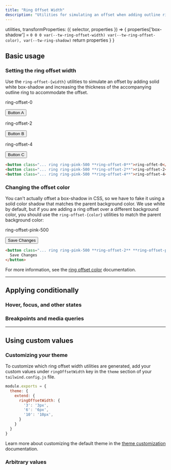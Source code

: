 ```yaml
---
title: "Ring Offset Width"
description: "Utilities for simulating an offset when adding outline rings."
---
```



  utilities,
  transformProperties: ({ selector, properties }) => {
    properties['box-shadow'] = `0 0 0 var(--tw-ring-offset-width) var(--tw-ring-offset-color), var(--tw-ring-shadow)`
    return properties
  }
}


## Basic usage

### Setting the ring offset width

Use the `ring-offset-{width}` utilities to simulate an offset by adding solid white box-shadow and increasing the thickness of the accompanying outline ring to accommodate the offset.

<Example>
  <div class="grid grid-cols-1 sm:grid-cols-3 gap-4 text-white text-sm text-center font-bold leading-6">
    <div class="flex flex-col items-center shrink-0">
      <p class="font-medium text-sm font-mono text-gray-500 text-center mb-3 dark:text-gray-400">ring-offset-0</p>
      <button class="px-4 py-2 font-semibold text-sm bg-white text-gray-700 border border-gray-300 rounded-md shadow-sm ring-2 ring-offset-gray-50 ring-pink-500 ring-offset-0 dark:bg-gray-700 dark:text-gray-200 dark:border-transparent dark:ring-offset-gray-900">Button A</button>
    </div>
    <div class="flex flex-col items-center shrink-0">
      <p class="font-medium text-sm font-mono text-gray-500 text-center mb-3 dark:text-gray-400">ring-offset-2</p>
      <button class="px-4 py-2 font-semibold text-sm bg-white text-gray-700 border border-gray-300 rounded-md shadow-sm ring-2 ring-offset-gray-50 ring-pink-500 ring-offset-2 dark:bg-gray-700 dark:text-gray-200 dark:border-transparent dark:ring-offset-gray-900">Button B</button>
    </div>
    <div class="flex flex-col items-center shrink-0">
      <p class="font-medium text-sm font-mono text-gray-500 text-center mb-3 dark:text-gray-400">ring-offset-4</p>
      <button class="px-4 py-2 font-semibold text-sm bg-white text-gray-700 border border-gray-300 rounded-md shadow-sm ring-2 ring-offset-gray-50 ring-pink-500 ring-offset-4 dark:bg-gray-700 dark:text-gray-200 dark:border-transparent dark:ring-offset-gray-900">Button C</button>
    </div>
  </div>
</Example>

```html
<button class="... ring ring-pink-500 **ring-offset-0**">ring-offet-0</button>
<button class="... ring ring-pink-500 **ring-offset-2**">ring-offset-2</button>
<button class="... ring ring-pink-500 **ring-offset-4**">ring-offset-4</button>
```

### Changing the offset color

You can't actually offset a box-shadow in CSS, so we have to fake it using a solid color shadow that matches the parent background color. We use white by default, but if you are adding a ring offset over a different background color, you should use the `ring-offset-{color}` utilities to match the parent background color:

<Example>
  <div class="grid place-content-center text-white text-sm text-center font-bold leading-6">
    <div class="flex flex-col items-center shrink-0">
      <p class="font-medium text-sm font-mono text-gray-500 text-center mb-3 dark:text-gray-400">ring-offset-pink-500</p>
      <button class="px-4 py-2 font-semibold text-sm bg-white text-gray-700 border border-gray-300 rounded-md shadow-sm ring-2 ring-offset-4 ring-offset-pink-100 ring-pink-500 dark:bg-gray-700 dark:text-gray-200 dark:border-transparent">Save Changes</button>
    </div>
  </div>
</Example>

```html
<button class="... ring ring-pink-500 **ring-offset-2** **ring-offset-pink-100**">
  Save Changes
</button>
```

For more information, see the [ring offset color](/docs/ring-offset-color) documentation.

---

## <Heading ignore>Applying conditionally</Heading>

### <Heading ignore>Hover, focus, and other states</Heading>

<HoverFocusAndOtherStates defaultClass="ring-2 ring-offset-2" featuredClass="ring-offset-4" element="button" />

### <Heading ignore>Breakpoints and media queries</Heading>

<BreakpointsAndMediaQueries defaultClass="ring-2 ring-offset-2" featuredClass="ring-offset-4" element="button" />

---

## Using custom values

### Customizing your theme

To customize which ring offset width utilities are generated, add your custom values under `ringOffsetWidth` key in the `theme` section of your `tailwind.config.js` file.

```js tailwind.config.js
module.exports = {
  theme: {
    extend: {
      ringOffsetWidth: {
        '3': '3px',
        '6': '6px',
        '10': '10px',
      }
    }
  }
}
```

Learn more about customizing the default theme in the [theme customization](/docs/theme#customizing-the-default-theme) documentation.

### Arbitrary values

<ArbitraryValues property="ring-offset" featuredClass="ring-offset-[3px]" />
